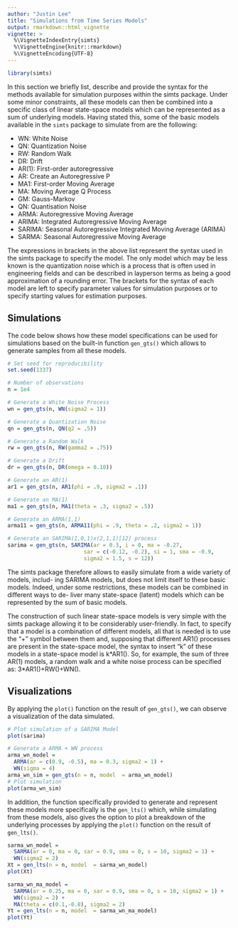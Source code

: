 ```yaml
---
author: "Justin Lee"
title: "Simulations from Time Series Models"
output: rmarkdown::html_vignette
vignette: >
  %\VignetteIndexEntry{simts}
  %\VignetteEngine{knitr::rmarkdown}
  %\VignetteEncoding{UTF-8}
---
```


```r
library(simts)
```

In this section we briefly list, describe and provide the syntax for the methods available for simulation purposes within the simts package. Under some minor constraints, all these models can then be combined into a specific class of linear state-space models which can be represented as a sum of underlying models. Having stated this, some of the basic models available in the `simts` package to simulate from are the following:

* WN: White Noise 
* QN: Quantization Noise
* RW: Random Walk 
* DR: Drift
* AR(1): First-order autoregressive  
* AR: Create an Autoregressive P 
* MA1: First-order Moving Average 
* MA: Moving Average Q Process
* GM: Gauss-Markov
* QN: Quantisation Noise
* ARMA: Autoregressive Moving Average 
* ARIMA: Integrated Autoregressive Moving Average  
* SARIMA: Seasonal Autoregressive Integrated Moving Average (ARIMA)  
* SARMA: Seasonal Autoregressive Moving Average 

The expressions in brackets in the above list represent the syntax used in the simts package to specify the model. The only model which may be less known is the quantization noise which is a process that is often used in engineering fields and can be described in layperson terms as being a good approximation of a rounding error. The brackets for the syntax of each model are left to specify parameter values for simulation purposes or to specify starting values for estimation purposes. 

## Simulations

The code below shows how these model specifications can be used for simulations based on the built-in function `gen_gts()` which allows to generate samples from all these models.

```r
# Set seed for reproducibility
set.seed(1337)

# Number of observations
n = 1e4

# Generate a White Noise Process
wn = gen_gts(n, WN(sigma2 = 1)) 

# Generate a Quantization Noise
qn = gen_gts(n, QN(q2 = .5)) 

# Generate a Random Walk
rw = gen_gts(n, RW(gamma2 = .75)) 

# Generate a Drift
dr = gen_gts(n, DR(omega = 0.10)) 

# Generate an AR(1)
ar1 = gen_gts(n, AR1(phi = .9, sigma2 = .1)) 

# Generate an MA(1)
ma1 = gen_gts(n, MA1(theta = .3, sigma2 = .5)) 

# Generate an ARMA(1,1)
arma11 = gen_gts(n, ARMA11(phi = .9, theta = .2, sigma2 = 1))

# Generate an SARIMA(1,0,1)x(2,1,1)[12] process
sarima = gen_gts(n, SARIMA(ar = 0.3, i = 0, ma = -0.27,
                        sar = c(-0.12, -0.2), si = 1, sma = -0.9,
                        sigma2 = 1.5, s = 12))
```

The simts package therefore allows to easily simulate from a wide variety of models, includ- ing SARIMA models, but does not limit itself to these basic models. Indeed, under some restrictions, these models can be combined in different ways to de- liver many state-space (latent) models which can be represented by the sum of basic models. 

The construction of such linear state-space models is very simple with the simts package allowing it to be considerably user-friendly. In fact, to specify that a model is a combination of different models, all that is needed is to use the “+” symbol between them and, supposing that different AR1() processes are present in the state-space model, the syntax to insert “k” of these models in a state-space model is k\*AR1(). So, for example, the sum of three AR(1) models, a random walk and a white noise process can be specified as: 3\*AR1()+RW()+WN(). 

## Visualizations 

By applying the `plot()` function on the result of `gen_gts()`, we can observe a visualization of the data simulated. 

```r
# Plot simulation of a SARIMA Model 
plot(sarima)

# Generate a ARMA + WN process 
arma_wn_model =
  ARMA(ar = c(0.9, -0.5), ma = 0.3, sigma2 = 1) + 
  WN(sigma = 4)
arma_wn_sim = gen_gts(n = n, model  = arma_wn_model)
# Plot simulation 
plot(arma_wn_sim)
```

In addition, the function specifically provided to generate and represent these models more specifically is the `gen_lts()` which, while simulating from these models, also gives the option to plot a breakdown of the underlying processes by applying the `plot()` function on the result of `gen_lts()`.

```r
sarma_wn_model = 
  SARMA(ar = 0, ma = 0, sar = 0.9, sma = 0, s = 10, sigma2 = 1) + 
  WN(sigma2 = 2)
Xt = gen_lts(n = n, model  = sarma_wn_model)
plot(Xt)

sarma_wn_ma_model = 
  SARMA(ar = 0.25, ma = 0, sar = 0.9, sma = 0, s = 10, sigma2 = 1) + 
  WN(sigma2 = 2) +
  MA(theta = c(0.1,-0.8), sigma2 = 2)
Yt = gen_lts(n = n, model  = sarma_wn_ma_model)
plot(Yt)
```

